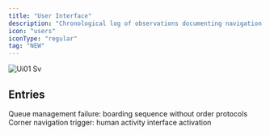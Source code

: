 ```yaml
---
title: "User Interface"
description: "Chronological log of observations documenting navigation methods, input protocols, and interface learning processes."
icon: "users"
iconType: "regular"
tag: "NEW"
---
```


![Ui01 Sv](/images/ui01.svg)

## Entries

<Columns cols={2}>
  <Card title="trg-republike-boarding" icon="users" iconType="regular" href="/ui-01/trg-republike-boarding-20251001" cta="View">
    Queue management failure: boarding sequence without order protocols
  </Card>
  <Card title="waterworld-sequence" icon="users" iconType="regular" href="/ui-01/waterworld-sequence-20251003" cta="View">
    Corner navigation trigger: human activity interface activation
  </Card>
</Columns>

## 